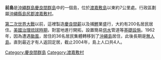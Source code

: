 {{coord|26|12|40|N|127|26|47|E|region:JP-47|display=title}}
{{Infobox islands
|name = 前島
|image  = <!-- 檔案不存在 [[File:Maeshima_is.JPG|center]] -->
|area km2 = 1.60
|coastline km = 7.0
|elevation m = 133
|highest mount= 
|archipelago = [[沖繩群島|沖繩群島]]
|waterbody = [[東中國海|東中國海]]
|country admin divisions title = 行政歸屬
|country 1 admin divisions = {{JPN}}[[沖繩縣|沖繩縣]][[島尻郡|島尻郡]][[渡嘉敷村|渡嘉敷村]]
| population       = 4
| population as of = 2004
| density_km2      = 
}}
'''前島'''是[[沖繩群島|沖繩群島]][[慶良間群島|慶良間群島]]中的一個島，位於[[渡嘉敷島|渡嘉敷島]]以東約7公里處。行政區劃屬[[沖繩縣|沖繩縣]][[島尻郡|島尻郡]][[渡嘉敷村|渡嘉敷村]]。

[[第二次世界大戰|第二次世界大戰]]以前，這裡製造[[慶良間薪|慶良間薪]]以及捕[[鰹|鰹]]業盛行，大約有200名居民居住。[[美國治理琉球時期|美國治理琉球時期]]，對當地進行開拓，設置簡易[[供水|供水]]管道等[[基礎設施|基礎設施]]。1962年，因為遭遇[[颱風|颱風]]，居住的36名居民集體轉移到了[[沖繩島|沖繩島]]居住，此後長期是[[無人島|無人島]]。直到最近才有人返回定居，截止2004年，島上人口共4人。

{{沖繩群島}}
[[Category:慶良間群島|Category:慶良間群島]]
[[Category:渡嘉敷村|Category:渡嘉敷村]]